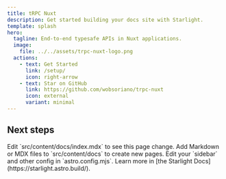 ```yaml
---
title: tRPC Nuxt
description: Get started building your docs site with Starlight.
template: splash
hero:
  tagline: End-to-end typesafe APIs in Nuxt applications.
  image:
    file: ../../assets/trpc-nuxt-logo.png
  actions:
    - text: Get Started
      link: /setup/
      icon: right-arrow
    - text: Star on GitHub
      link: https://github.com/wobsoriano/trpc-nuxt
      icon: external
      variant: minimal
---
```



## Next steps

<CardGrid stagger>
	<Card title="Update content" icon="pencil">
		Edit `src/content/docs/index.mdx` to see this page change.
	</Card>
	<Card title="Add new content" icon="add-document">
		Add Markdown or MDX files to `src/content/docs` to create new pages.
	</Card>
	<Card title="Configure your site" icon="setting">
		Edit your `sidebar` and other config in `astro.config.mjs`.
	</Card>
	<Card title="Read the docs" icon="open-book">
		Learn more in [the Starlight Docs](https://starlight.astro.build/).
	</Card>
</CardGrid>
